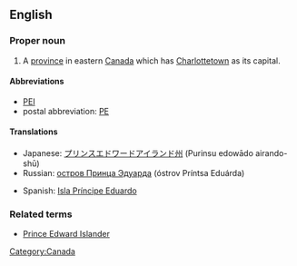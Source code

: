 ==English==
{{wikipedia}}
===Proper noun===
{{en-proper noun|sg=[[prince|Prince]] [[Edward]] [[island|Island]]}}

# A [[province]] in eastern [[Canada]] which has [[Charlottetown]] as its capital.  

====Abbreviations====
* [[PEI]]
* postal abbreviation: [[PE]]

====Translations====
{{top}}
*Japanese: [[プリンスエドワードアイランド州]] (Purinsu edowādo airando-shū)
*Russian: [[остров Принца Эдуарда]] (óstrov Príntsa Eduárda) {{m}}
{{mid}}
*Spanish: [[Isla Príncipe Eduardo]] {{f}}
{{bottom}}

===Related terms===
*[[Prince Edward Islander]]

[[Category:Canada]]